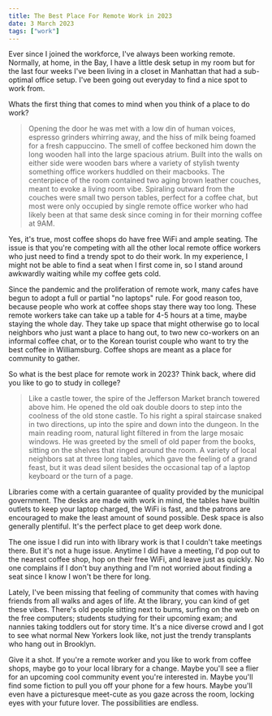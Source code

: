 ```yaml
---
title: The Best Place For Remote Work in 2023
date: 3 March 2023
tags: ["work"]
---
```


Ever since I joined the workforce, I've always been working remote.
Normally, at home, in the Bay, I have a little desk setup in my room but
for the last four weeks I've been living in a closet in Manhattan that had
a sub-optimal office setup.
I've been going out everyday to find a nice spot to work from.

Whats the first thing that comes to mind when you think of a place to do work?

> Opening the door he was met with a low din of human voices, espresso grinders
> whirring away, and the hiss of milk being foamed for a fresh cappuccino.
> The smell of coffee beckoned him down the long wooden hall into the large spacious
> atrium. Built into the walls on either side were wooden bars where
> a variety of stylish twenty something office workers huddled on their macbooks.
> The centerpiece of the room contained two aging brown leather couches, meant to evoke
> a living room vibe. Spiraling outward from the couches were small two person tables,
> perfect for a coffee chat, but most were only occupied by single remote office
> worker who had likely been at that same desk since coming in for their morning
> coffee at 9AM.

Yes, it's true, most coffee shops do have free WiFi and ample seating.
The issue is that you're competing with all the other local remote office
workers who just need to find a trendy spot to do their work.
In my experience, I might not be able to find a seat when I first come in,
so I stand around awkwardly waiting while my coffee gets cold.

Since the pandemic and the proliferation of remote work, many cafes have begun
to adopt a full or partial "no laptops" rule.
For good reason too, because people who work at coffee shops stay there way too long.
These remote workers take can take up a table for 4-5 hours at a time, maybe staying the whole
day. They take up space that might otherwise go to local neighbors who just
want a place to hang out, to two new co-workers on an informal coffee chat, or to
the Korean tourist couple who want to try the best coffee in Williamsburg.
Coffee shops are meant as a place for community to gather.

So what is the best place for remote work in 2023?
Think back, where did you like to go to study in college?

> Like a castle tower, the spire of the Jefferson Market branch towered above him.
> He opened the old oak double doors to step into the coolness of the old stone
> castle. To his right a spiral staircase snaked in two directions, up into the spire and down
> into the dungeon. In the main reading room, natural light filtered in from the
> large mosaic windows. He was greeted by the smell of old paper from the
> books, sitting on the shelves that ringed around the room.
> A variety of local neighbors sat at three long tables, which gave the feeling of a grand feast,
> but it was dead silent besides the occasional tap of a laptop keyboard or the turn of a page.

Libraries come with a certain guarantee of quality provided by the municipal government.
The desks are made with work in mind, the tables have builtin outlets
to keep your laptop charged, the WiFi is fast, and the patrons are encouraged
to make the least amount of sound possible. Desk space is also generally plentiful.
It's the perfect place to get deep work done.

The one issue I did run into with library work is that I couldn't take meetings
there. But it's not a huge issue. Anytime I did have a meeting, I'd pop
out to the nearest coffee shop, hop on their free WiFi, and leave just as quickly.
No one complains if I don't buy anything and I'm not worried about finding a seat
since I know I won't be there for long.

Lately, I've been missing that feeling of community that comes with having
friends from all walks and ages of life. At the library, you can kind of get these
vibes. There's old people sitting next to bums, surfing on the
web on the free computers; students studying for their upcoming exam; and
nannies taking toddlers out for story time.
It's a nice diverse crowd and I got to see what normal New Yorkers look like,
not just the trendy transplants who hang out in Brooklyn.

Give it a shot. If you're a remote worker and you like to work from coffee shops,
maybe go to your local library for a change.
Maybe you'll see a flier for an upcoming cool community event you're interested in.
Maybe you'll find some fiction to pull you off your phone for a few hours.
Maybe you'll even have a picturesque meet-cute as you gaze across the room,
locking eyes with your future lover.
The possibilities are endless.
